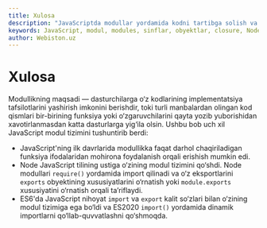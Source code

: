 ```yaml
---
title: Xulosa
description: "JavaScriptda modullar yordamida kodni tartibga solish va kapsulalash: sinflar, obyektlar, closure’lar, Node.js modullari hamda ES6 modullari. Kodni qayta foydalaniladigan, xavfsiz va modular qilish bo‘yicha umumiy xulosa va amaliy tajribalar."
keywords: JavaScript, modul, modules, sinflar, obyektlar, closure, Node.js, ES6 modules, import, export, module.exports, kapsulalash, encapsulation, modular programming, reusable code, tutorial, umumiy xulosa, advanced
author: Webiston.uz
---
```




# Xulosa

Modullikning maqsadi — dasturchilarga o‘z kodlarining implementatsiya tafsilotlarini yashirish imkonini berishdir, toki turli manbalardan olingan kod qismlari bir-birining funksiya yoki o‘zgaruvchilarini qayta yozib yuborishidan xavotirlanmasdan katta dasturlarga yig‘ila olsin. Ushbu bob uch xil JavaScript modul tizimini tushuntirib berdi:

*   JavaScript'ning ilk davrlarida modullikka faqat darhol chaqiriladigan funksiya ifodalaridan mohirona foydalanish orqali erishish mumkin edi.
*   Node JavaScript tilining ustiga o‘zining modul tizimini qo‘shdi. Node modullari `require()` yordamida import qilinadi va o‘z eksportlarini `exports` obyektining xususiyatlarini o‘rnatish yoki `module.exports` xususiyatini o‘rnatish orqali ta’riflaydi.
*   ES6'da JavaScript nihoyat `import` va `export` kalit so‘zlari bilan o‘zining modul tizimiga ega bo‘ldi va ES2020 `import()` yordamida dinamik importlarni qo‘llab-quvvatlashni qo‘shmoqda.